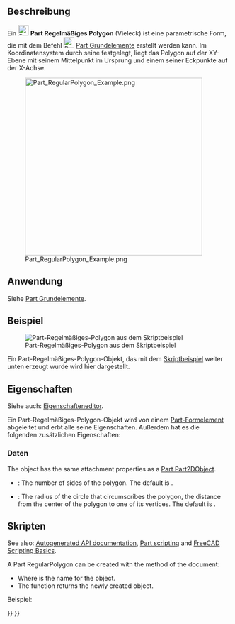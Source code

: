 <languages/>

{{Docnav/de
|[[Part_Line/de|Line]]
|[[Part_Builder/de|Formgenerator]]
|[[Part_Workbench/de|Part]]
|IconL=Part_Line.svg
|IconR=Part_Builder.svg
|IconC=Workbench_Part.svg
}}

{{GuiCommand/de
|Name=Part RegularPolygon
|Name/de=Part Regelmäßiges Polygon
|MenuLocation=Part → [[Part_CreatePrimitives/de|Grundelemente erstellen...]] → Regelmäßiges Polygon
|Workbenches=[[Part_Workbench/de|Part]], [[OpenSCAD_Workbench/de|OpenSCAD]]
|Version=0.14
|SeeAlso=[[Part_Primitives/de|Part Grundelemente]]
}}

<span id="Description"></span>
==Beschreibung== 

Ein [[Image:Part_RegularPolygon.svg|24px]] '''Part Regelmäßiges Polygon''' (Vieleck) ist eine parametrische Form, die mit dem Befehl [[Image:Part_Primitives.svg|24px]] [[Part_Primitives/de|Part Grundelemente]] erstellt werden kann. Im Koordinatensystem durch seine {{PropertyData/de|Placement}} festgelegt, liegt das Polygon auf der XY-Ebene mit seinem Mittelpunkt im Ursprung und einem seiner Eckpunkte auf der X-Achse.

[[Image:Part_RegularPolygon_Example.png|400px]]

<span id="Usage"></span>
==Anwendung==

Siehe [[Part_Primitives/de#Anwendung|Part Grundelemente]].

<span id="Example"></span>
==Beispiel==

[[Image:Part_RegularPolygon_Scripting_Example.png|thumb|Part-Regelmäßiges-Polygon aus dem Skriptbeispiel]]

Ein Part-Regelmäßiges-Polygon-Objekt, das mit dem [[#Skripten|Skriptbeispiel]] weiter unten erzeugt wurde wird hier dargestellt.

<span id="Properties"></span>
==Eigenschaften==

Siehe auch: [[Property_editor/de|Eigenschafteneditor]].

Ein Part-Regelmäßiges-Polygon-Objekt wird von einem [[Part_Feature/de|Part-Formelement]] abgeleitet und erbt alle seine Eigenschaften. Außerdem hat es die folgenden zusätzlichen Eigenschaften:

<span id="Data"></span>
===Daten===

{{TitleProperty|Attachment}}

The object has the same attachment properties as a [[Part_Part2DObject#Data|Part Part2DObject]].

{{TitleProperty|Regular Polygon}}

* {{PropertyData|Polygon|IntegerConstraint}}: The number of sides of the polygon. The default is {{Value|6}}.
* {{PropertyData|Circumradius|Length}}: The radius of the circle that circumscribes the polygon, the distance from the center of the polygon to one of its vertices. The default is {{Value|2mm}}.

<span id="Scripting"></span>
==Skripten==

See also: [https://freecad.github.io/SourceDoc/ Autogenerated API documentation], [[Part_scripting|Part scripting]] and [[FreeCAD_Scripting_Basics|FreeCAD Scripting Basics]].

A Part RegularPolygon can be created with the {{Incode|addObject()}} method of the document:

{{Code|code=
poly = FreeCAD.ActiveDocument.addObject("Part::RegularPolygon", "myPolygon")
}}

* Where {{Incode|"myPolygon"}} is the name for the object.
* The function returns the newly created object.

Beispiel:

{{Code|code=
import FreeCAD as App

doc = App.activeDocument()

poly = doc.addObject("Part::RegularPolygon", "myPolygon")
poly.Polygon = 5
poly.Circumradius = 8
poly.Placement = App.Placement(App.Vector(1, 2, 3), App.Rotation(60, 30, 15))

doc.recompute()
}}


{{Docnav/de
|[[Part_Line/de|Line]]
|[[Part_Builder/de|Formgenerator]]
|[[Part_Workbench/de|Part]]
|IconL=Part_Line.svg
|IconR=Part_Builder.svg
|IconC=Workbench_Part.svg
}}

{{Part_Tools_navi{{#translation:}}}}
{{Userdocnavi{{#translation:}}}}